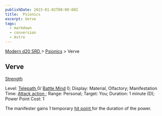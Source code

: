 ```yaml
---
publishDate: 2023-01-02T00:00:00Z
title:  Psionics
excerpt: Verve
tags:
  - markdown
  - conversion
  - Astro
---
```


[ Modern d20 SRD ](/#modernD20) > [ Psionics](modern-d20-srd-psionics-index) > Verve

##  Verve

[ Strength ](modern-d20-srd-basics-ability-scores)

Level: [ Telepath ](modern-d20-srd-classes-advanced-telepath) 0/ [ Battle Mind](modern-d20-srd-classes-advanced-battle-mind) 0; Display: Material,
Olfactory; Manifestation Time: [ Attack action ](modern-d20-srd-combat-attack-actions) ; Range: Personal; Target: You; Duration: 1 minute (D); Power Point
Cost: 1

The manifester gains 1 temporary [ hit point ](modern-d20-srd-combat-hit-points) for the duration of the power.

